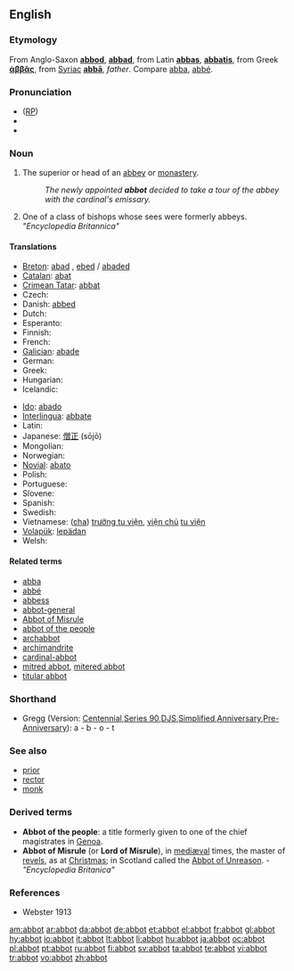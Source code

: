 == English ==

=== Etymology ===
From Anglo-Saxon '''[[abbod]]''', '''[[abbad]]''', from  Latin '''[[abbas]]''', '''[[abbatis]]''', from Greek '''[[ἀββᾶς]]''', from [[Syriac]] '''[[abbā]]''',  ''father''. Compare [[abba]], [[abbé]].

=== Pronunciation ===
* ([[RP]]) {{IPA|/ˈæb.ət/}}
* {{audio|en-us-abbot.ogg|Audio (US)}}
* {{rhymes|æbət}}

=== Noun ===
{{en-noun}}

# The superior or head of an [[abbey]] or [[monastery]].
#: ''The newly appointed '''abbot''' decided to take a tour of the abbey with the cardinal's emissary.''
# One of a class of bishops whose sees were formerly abbeys. ''"Encyclopedia Britannica"''

==== Translations ====
{{trans-top|superior or head of an abbey or monastery}}
* [[Breton]]: [[abad]] {{m}}, [[ebed]] / [[abaded]] {{p}}
* [[Catalan]]: [[abat]]
* [[Crimean Tatar]]: [[abbat#*Crimean Tatar|abbat]]
* Czech: {{t-|cs|opat|m}}
* Danish: [[abbed]]
* Dutch: {{t+|nl|abt}}
* Esperanto: {{t+|eo|abato|xs=Esperanto}}
* Finnish: {{t+|fi|apotti}}
* French: {{t+|fr|abbé|m}}
* [[Galician]]: [[abade]] {{m}}
* German: {{t+|de|Abt|m}}
* Greek: {{t+|el|ηγούμενος|sc=Grek}}
* Hungarian: {{t+|hu|apát}}
* Icelandic: {{t-|is|ábóti|m}}
{{trans-mid}}
* [[Ido]]: [[abado]]
* [[Interlingua]]: [[abbate]]
* Latin: {{t-|la|abbas|m}}
* Japanese: [[僧正]] (sōjō)
* Mongolian: {{t|mn|хамба лам|sc=Cyrl|xs=Mongolian}}
* Norwegian: {{t+|no|abbed}}
* [[Novial]]: [[abato]] {{m}}
* Polish: {{t+|pl|opat|m}}
* Portuguese: {{t+|pt|abade}}
* Slovene: {{t+|sl|opat|m}}
* Spanish: {{t+|es|abad}}
* Swedish: {{t+|sv|abbot}}
* Vietnamese: ([[cha]]) [[trưởng tu viện]], [[viện chủ]] [[tu viện]]
* [[Volapük]]: [[lepädan]]
* Welsh: {{t-|cy|abad|m|xs=Welsh}}
{{trans-bottom}}

==== Related terms ====
* [[abba]]
* [[abbé]]
* [[abbess]]
* [[abbot-general]]
* [[Abbot of Misrule]]
* [[abbot of the people]]
* [[archabbot]]
* [[archimandrite]]
* [[cardinal-abbot]]
* [[mitred abbot]], [[mitered abbot]]
* [[titular abbot]]

=== Shorthand ===
* Gregg (Version: [http://en.wikipedia.org/wiki/Gregg_Shorthand#Centennial_Gregg_Shorthand Centennial],[http://en.wikipedia.org/wiki/Gregg_Shorthand#Series_90_Gregg_Shorthand Series 90],[http://en.wikipedia.org/wiki/Gregg_Shorthand#Diamond_Jubilee_Gregg_Shorthand  DJS],[http://en.wikipedia.org/wiki/Gregg_Shorthand#Simplified_Gregg_Shorthand Simplified],[http://en.wikipedia.org/wiki/Gregg_Shorthand#Anniversary_Gregg_Shorthand Anniversary],[http://en.wikipedia.org/wiki/Gregg_Shorthand#Pre-Anniversary_Gregg_Shorthand Pre-Anniversary]): a - b - o - t

=== See also ===
* [[prior]]
* [[rector]]
* [[monk]]

=== Derived terms ===
* '''Abbot of the people''': a title formerly given to one of the chief magistrates in [[Genoa]].
* '''Abbot of Misrule''' (or '''Lord of Misrule'''), in [[mediæval]] times, the master of [[revels]], as at [[Christmas]]; in Scotland called the [[Abbot of Unreason]]. - ''"Encyclopedia Britanica"''

=== References ===
* Webster 1913

[[am:abbot]]
[[ar:abbot]]
[[da:abbot]]
[[de:abbot]]
[[et:abbot]]
[[el:abbot]]
[[fr:abbot]]
[[gl:abbot]]
[[hy:abbot]]
[[io:abbot]]
[[it:abbot]]
[[lt:abbot]]
[[li:abbot]]
[[hu:abbot]]
[[ja:abbot]]
[[oc:abbot]]
[[pl:abbot]]
[[pt:abbot]]
[[ru:abbot]]
[[fi:abbot]]
[[sv:abbot]]
[[ta:abbot]]
[[te:abbot]]
[[vi:abbot]]
[[tr:abbot]]
[[vo:abbot]]
[[zh:abbot]]